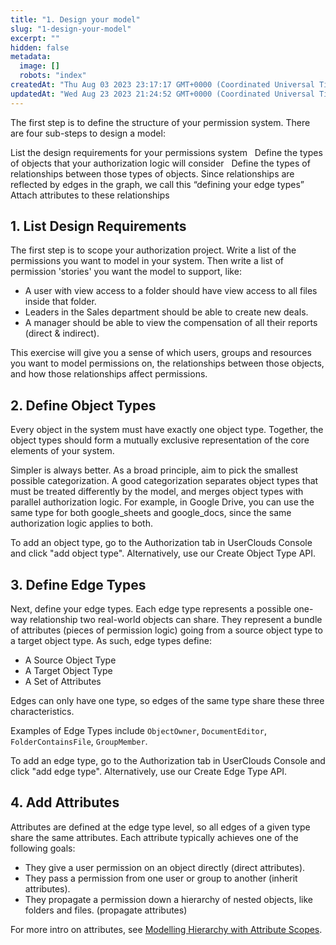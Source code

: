 ```yaml
---
title: "1. Design your model"
slug: "1-design-your-model"
excerpt: ""
hidden: false
metadata: 
  image: []
  robots: "index"
createdAt: "Thu Aug 03 2023 23:17:17 GMT+0000 (Coordinated Universal Time)"
updatedAt: "Wed Aug 23 2023 21:24:52 GMT+0000 (Coordinated Universal Time)"
---
```



The first step is to define the structure of your permission system. There are four sub-steps to design a model:

<Steps>
  <Step> 
    List the design requirements for your permissions system
    &nbsp;
   </Step>
  <Step> 
    Define the types of objects that your authorization logic will consider 
    &nbsp;
  </Step>
  <Step> 
    Define the types of relationships between those types of objects. Since relationships are reflected by edges in the graph, we call this “defining your edge types”
    &nbsp;
  </Step>
  <Step> 
    Attach attributes to these relationships
    &nbsp;
  </Step>
</Steps>

## 1. List Design Requirements

The first step is to scope your authorization project. Write a list of the <Glossary>permission</Glossary>s you want to model in your system. Then write a list of permission 'stories' you want the model to support, like:

- A user with view access to a folder should have view access to all files inside that folder.
- Leaders in the Sales department should be able to create new deals.
- A manager should be able to view the compensation of all their reports (direct & indirect).

This exercise will give you a sense of which users, groups and resources you want to model permissions on, the relationships between those <Glossary>object</Glossary>s, and how those relationships affect permissions.

## 2. Define Object Types

Every object in the system must have exactly one <Glossary>object type</Glossary>. Together, the object types should form a mutually exclusive representation of the core elements of your system.

Simpler is always better. As a broad principle, aim to pick the smallest possible categorization. A good categorization separates object types that must be treated differently by the model, and merges object types with parallel authorization logic. For example, in Google Drive, you can use the same type for both google_sheets and google_docs, since the same authorization logic applies to both.

To add an object type, go to the Authorization tab in UserClouds Console and click "add object type". Alternatively, use our Create Object Type API.

## 3. Define Edge Types

Next, define your <Glossary>edge type</Glossary>s. Each edge type represents a possible one-way relationship two real-world objects can share. They represent a bundle of attributes (pieces of permission logic) going from a source object type to a target object type. As such, edge types define:

- A Source Object Type
- A Target Object Type
- A Set of Attributes

Edges can only have one type, so edges of the same type share these three characteristics.

Examples of Edge Types include `ObjectOwner`, `DocumentEditor`, `FolderContainsFile`, `GroupMember`.

To add an edge type, go to the Authorization tab in UserClouds Console and click "add edge type". Alternatively, use our Create Edge Type API.

## 4. Add Attributes

Attributes are defined at the edge type level, so all edges of a given type share the same attributes. Each attribute typically achieves one of the following goals:

- They give a user permission on an object directly (<Glossary>direct</Glossary> attributes).
- They pass a permission from one user or group to another (<Glossary>inherit</Glossary> attributes).
- They propagate a permission down a hierarchy of nested objects, like folders and files. (<Glossary>propagate</Glossary> attributes)

For more intro on attributes, see [Modelling Hierarchy with Attribute Scopes](/docs/guides/overview/modelling-hierarchy-with-attribute-types).
